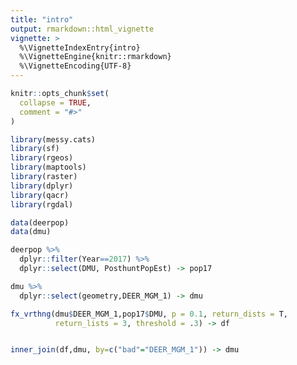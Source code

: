 ```yaml
---
title: "intro"
output: rmarkdown::html_vignette
vignette: >
  %\VignetteIndexEntry{intro}
  %\VignetteEngine{knitr::rmarkdown}
  %\VignetteEncoding{UTF-8}
---
```


```r
knitr::opts_chunk$set(
  collapse = TRUE,
  comment = "#>"
)
```

```r
library(messy.cats)
library(sf)
library(rgeos)
library(maptools)
library(raster)
library(dplyr)
library(qacr)
library(rgdal)

data(deerpop)
data(dmu)

deerpop %>% 
  dplyr::filter(Year==2017) %>% 
  dplyr::select(DMU, PosthuntPopEst) -> pop17

dmu %>% 
  dplyr::select(geometry,DEER_MGM_1) -> dmu

fx_vrthng(dmu$DEER_MGM_1,pop17$DMU, p = 0.1, return_dists = T,
          return_lists = 3, threshold = .3) -> df


inner_join(df,dmu, by=c("bad"="DEER_MGM_1")) -> dmu
```
